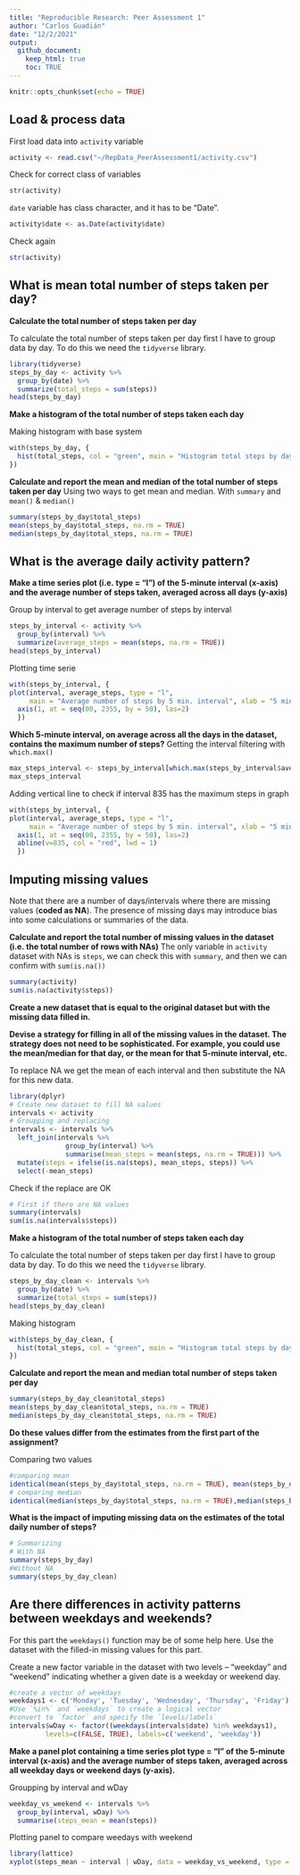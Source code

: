```yaml
---
title: "Reproducible Research: Peer Assessment 1"
author: "Carlos Guadián"
date: "12/2/2021"
output: 
  github_document:
    keep_html: true
    toc: TRUE
---
```


```r
knitr::opts_chunk$set(echo = TRUE)
```

## Load & process data
First load data into `activity` variable
```r
activity <- read.csv("~/RepData_PeerAssessment1/activity.csv")
```

Check for correct class of variables
```r
str(activity)
```

`date` variable has class character, and it has to be "Date".
```r
activity$date <- as.Date(activity$date)
```

Check again
```r
str(activity)
```

## What is mean total number of steps taken per day?
**Calculate the total number of steps taken per day**

To calculate the total number of steps taken per day first I have to group data by day. To do this we need the `tidyverse` library.
```r
library(tidyverse)
steps_by_day <- activity %>%
  group_by(date) %>%
  summarize(total_steps = sum(steps))
head(steps_by_day)
```

**Make a histogram of the total number of steps taken each day**

Making histogram with base system
```r
with(steps_by_day, {
  hist(total_steps, col = "green", main = "Histogram total steps by day", xlab = "Total steps")
})
```

**Calculate and report the mean and median of the total number of steps taken per day**
Using two ways to get mean and median. With `summary` and `mean()` & `median()`
```r
summary(steps_by_day$total_steps)
mean(steps_by_day$total_steps, na.rm = TRUE)
median(steps_by_day$total_steps, na.rm = TRUE)
```

## What is the average daily activity pattern?
**Make a time series plot (i.e. type = "l") of the 5-minute interval (x-axis) and the average number of steps taken, averaged across all days (y-axis)**

Group by interval to get average number of steps by interval
```r
steps_by_interval <- activity %>%
  group_by(interval) %>%
  summarize(average_steps = mean(steps, na.rm = TRUE))
head(steps_by_interval)
```

Plotting time serie
```r
with(steps_by_interval, {
plot(interval, average_steps, type = "l",
     main = "Average number of steps by 5 min. interval", xlab = "5 minutes Interval", ylab = "Average Steps", col = "blue", lwd = 1, frame.plot=FALSE, xaxt="n")
  axis(1, at = seq(00, 2355, by = 50), las=2)
  })
```

**Which 5-minute interval, on average across all the days in the dataset, contains the maximum number of steps?**
Getting the interval filtering with `which.max()`
```r
max_steps_interval <- steps_by_interval[which.max(steps_by_interval$average_steps),]
max_steps_interval
```
Adding vertical line to check if interval 835 has the maximum steps in graph
```r
with(steps_by_interval, {
plot(interval, average_steps, type = "l",
     main = "Average number of steps by 5 min. interval", xlab = "5 minutes Interval", ylab = "Average Steps", col = "blue", lwd = 1, frame.plot=FALSE, xaxt="n")
  axis(1, at = seq(00, 2355, by = 50), las=2)
  abline(v=835, col = "red", lwd = 1)
  })
```

## Imputing missing values
Note that there are a number of days/intervals where there are missing values (**coded as NA**). The presence of missing days may introduce bias into some calculations or summaries of the data.

**Calculate and report the total number of missing values in the dataset (i.e. the total number of rows with NAs)**
The only variable in `activity` dataset with NAs is `steps`, we can check this with `summary`, and then we can confirm with `sum(is.na())`
```r
summary(activity)
sum(is.na(activity$steps))
```

**Create a new dataset that is equal to the original dataset but with the missing data filled in.**

**Devise a strategy for filling in all of the missing values in the dataset. The strategy does not need to be sophisticated. For example, you could use the mean/median for that day, or the mean for that 5-minute interval, etc.**

To replace NA we get the mean of each interval and then substitute the NA for this new data.
```r
library(dplyr)
# Create new dataset to fill NA values
intervals <- activity
# Groupping and replacing
intervals <- intervals %>%
  left_join(intervals %>%
              group_by(interval) %>%
              summarise(mean_steps = mean(steps, na.rm = TRUE))) %>%
  mutate(steps = ifelse(is.na(steps), mean_steps, steps)) %>%
  select(-mean_steps)
```

Check if the replace are OK
```r
# First if there are NA values
summary(intervals)
sum(is.na(intervals$steps))
```

**Make a histogram of the total number of steps taken each day**

To calculate the total number of steps taken per day first I have to group data by day. To do this we need the `tidyverse` library.
```r
steps_by_day_clean <- intervals %>%
  group_by(date) %>%
  summarize(total_steps = sum(steps))
head(steps_by_day_clean)
```

Making histogram
```r
with(steps_by_day_clean, {
  hist(total_steps, col = "green", main = "Histogram total steps by day without NA", xlab = "Total steps")
})
```

**Calculate and report the mean and median total number of steps taken per day**
```r
summary(steps_by_day_clean$total_steps)
mean(steps_by_day_clean$total_steps, na.rm = TRUE)
median(steps_by_day_clean$total_steps, na.rm = TRUE)
```

**Do these values differ from the estimates from the first part of the assignment?**

Comparing two values
```r
#comparing mean
identical(mean(steps_by_day$total_steps, na.rm = TRUE), mean(steps_by_day_clean$total_steps, na.rm = TRUE))
# comparing median
identical(median(steps_by_day$total_steps, na.rm = TRUE),median(steps_by_day_clean$total_steps, na.rm = TRUE))
```

**What is the impact of imputing missing data on the estimates of the total daily number of steps?**

```r
# Summarizing
# With NA
summary(steps_by_day)
#Without NA
summary(steps_by_day_clean)
```


## Are there differences in activity patterns between weekdays and weekends?

For this part the `weekdays()` function may be of some help here. Use the dataset with the filled-in missing values for this part.

Create a new factor variable in the dataset with two levels – “weekday” and “weekend” indicating whether a given date is a weekday or weekend day.
```r
#create a vector of weekdays
weekdays1 <- c('Monday', 'Tuesday', 'Wednesday', 'Thursday', 'Friday')
#Use `%in%` and `weekdays` to create a logical vector
#convert to `factor` and specify the `levels/labels`
intervals$wDay <- factor((weekdays(intervals$date) %in% weekdays1), 
         levels=c(FALSE, TRUE), labels=c('weekend', 'weekday'))
```

**Make a panel plot containing a time series plot type = "l" of the 5-minute interval (x-axis) and the average number of steps taken, averaged across all weekday days or weekend days (y-axis).**

Groupping by interval and wDay
```r
weekday_vs_weekend <- intervals %>%
  group_by(interval, wDay) %>%
  summarise(steps_mean = mean(steps))
```

Plotting panel to compare weedays with weekend
```r
library(lattice)
xyplot(steps_mean ~ interval | wDay, data = weekday_vs_weekend, type = "l", layout = (c(1,2)))
```

